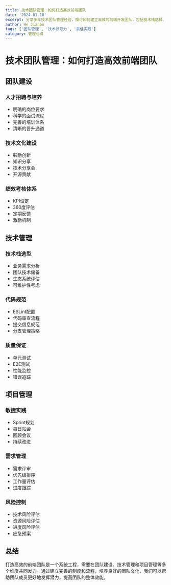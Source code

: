 ```yaml
---
title: 技术团队管理：如何打造高效前端团队
date: '2024-01-10'
excerpt: 分享多年技术团队管理经验，探讨如何建立高效的前端开发团队，包括技术栈选择、代码规范、团队文化等方面。
author: He Jianbo
tags: ['团队管理', '技术领导力', '最佳实践']
category: 管理心得
---
```


# 技术团队管理：如何打造高效前端团队

## 团队建设

### 人才招聘与培养
- 明确的岗位要求
- 科学的面试流程
- 完善的培训体系
- 清晰的晋升通道

### 技术文化建设
- 鼓励创新
- 知识分享
- 技术分享会
- 开源贡献

### 绩效考核体系
- KPI设定
- 360度评估
- 定期反馈
- 激励机制

## 技术管理

### 技术栈选型
- 业务需求分析
- 团队技术储备
- 生态系统评估
- 可维护性考虑

### 代码规范
- ESLint配置
- 代码审查流程
- 提交信息规范
- 分支管理策略

### 质量保证
- 单元测试
- E2E测试
- 性能监控
- 错误追踪

## 项目管理

### 敏捷实践
- Sprint规划
- 每日站会
- 回顾会议
- 持续改进

### 需求管理
- 需求评审
- 优先级排序
- 工作量评估
- 进度跟踪

### 风险控制
- 技术风险评估
- 资源风险评估
- 进度风险评估
- 应急预案

## 总结

打造高效的前端团队是一个系统工程，需要在团队建设、技术管理和项目管理等多个维度共同发力。通过建立完善的制度和流程，培养良好的团队文化，我们可以帮助团队成员更好地发挥潜力，提高团队的整体效能。
